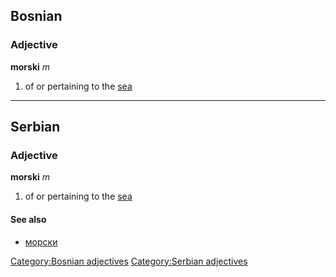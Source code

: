 ==Bosnian==
===Adjective===
'''morski''' ''m''
#of or pertaining to the [[sea]]
[[Category:Bosnian adjectives]]

----

==Serbian==
===Adjective===
'''morski''' ''m''
#of or pertaining to the [[sea]]
====See also====
*[[морски]]
[[Category:Serbian adjectives]]